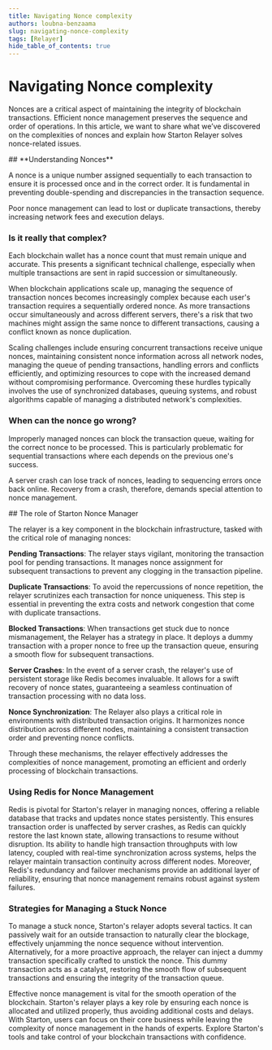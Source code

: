 ```yaml
---
title: Navigating Nonce complexity
authors: loubna-benzaama
slug: navigating-nonce-complexity
tags: [Relayer]
hide_table_of_contents: true
---
```


# Navigating Nonce complexity

Nonces are a critical aspect of maintaining the integrity of blockchain transactions. Efficient nonce management preserves the sequence and order of operations. In this article, we want to share what we’ve discovered on the complexities of nonces and explain how Starton Relayer solves nonce-related issues.

<StepSection>
## **Understanding Nonces**

A nonce is a unique number assigned sequentially to each transaction to ensure it is processed once and in the correct order. It is fundamental in preventing double-spending and discrepancies in the transaction sequence.

Poor nonce management can lead to lost or duplicate transactions, thereby increasing network fees and execution delays.

### Is it really that complex?

Each blockchain wallet has a nonce count that must remain unique and accurate. This presents a significant technical challenge, especially when multiple transactions are sent in rapid succession or simultaneously.

When blockchain applications scale up, managing the sequence of transaction nonces becomes increasingly complex because each user's transaction requires a sequentially ordered nonce. As more transactions occur simultaneously and across different servers, there's a risk that two machines might assign the same nonce to different transactions, causing a conflict known as nonce duplication.

Scaling challenges include ensuring concurrent transactions receive unique nonces, maintaining consistent nonce information across all network nodes, managing the queue of pending transactions, handling errors and conflicts efficiently, and optimizing resources to cope with the increased demand without compromising performance. Overcoming these hurdles typically involves the use of synchronized databases, queuing systems, and robust algorithms capable of managing a distributed network's complexities.

### When can the nonce go wrong?

Improperly managed nonces can block the transaction queue, waiting for the correct nonce to be processed. This is particularly problematic for sequential transactions where each depends on the previous one's success.

A server crash can lose track of nonces, leading to sequencing errors once back online. Recovery from a crash, therefore, demands special attention to nonce management.
</StepSection>

<StepSection>
## The role of Starton Nonce Manager

The relayer is a key component in the blockchain infrastructure, tasked with the critical role of managing nonces:

**Pending Transactions**: The relayer stays vigilant, monitoring the transaction pool for pending transactions. It manages nonce assignment for subsequent transactions to prevent any clogging in the transaction pipeline.

**Duplicate Transactions**: To avoid the repercussions of nonce repetition, the relayer scrutinizes each transaction for nonce uniqueness. This step is essential in preventing the extra costs and network congestion that come with duplicate transactions.

**Blocked Transactions**: When transactions get stuck due to nonce mismanagement, the Relayer has a strategy in place. It deploys a dummy transaction with a proper nonce to free up the transaction queue, ensuring a smooth flow for subsequent transactions.

**Server Crashes**: In the event of a server crash, the relayer's use of persistent storage like Redis becomes invaluable. It allows for a swift recovery of nonce states, guaranteeing a seamless continuation of transaction processing with no data loss.

**Nonce Synchronization**: The Relayer also plays a critical role in environments with distributed transaction origins. It harmonizes nonce distribution across different nodes, maintaining a consistent transaction order and preventing nonce conflicts.

Through these mechanisms, the relayer effectively addresses the complexities of nonce management, promoting an efficient and orderly processing of blockchain transactions.

### **Using Redis for Nonce Management**

Redis is pivotal for Starton's relayer in managing nonces, offering a reliable database that tracks and updates nonce states persistently. This ensures transaction order is unaffected by server crashes, as Redis can quickly restore the last known state, allowing transactions to resume without disruption. Its ability to handle high transaction throughputs with low latency, coupled with real-time synchronization across systems, helps the relayer maintain transaction continuity across different nodes. Moreover, Redis's redundancy and failover mechanisms provide an additional layer of reliability, ensuring that nonce management remains robust against system failures.

### **Strategies for Managing a Stuck Nonce**

To manage a stuck nonce, Starton's relayer adopts several tactics. It can passively wait for an outside transaction to naturally clear the blockage, effectively unjamming the nonce sequence without intervention. Alternatively, for a more proactive approach, the relayer can inject a dummy transaction specifically crafted to unstick the nonce. This dummy transaction acts as a catalyst, restoring the smooth flow of subsequent transactions and ensuring the integrity of the transaction queue.

Effective nonce management is vital for the smooth operation of the blockchain. Starton's relayer plays a key role by ensuring each nonce is allocated and utilized properly, thus avoiding additional costs and delays. With Starton, users can focus on their core business while leaving the complexity of nonce management in the hands of experts. Explore Starton's tools and take control of your blockchain transactions with confidence.
</StepSection>
